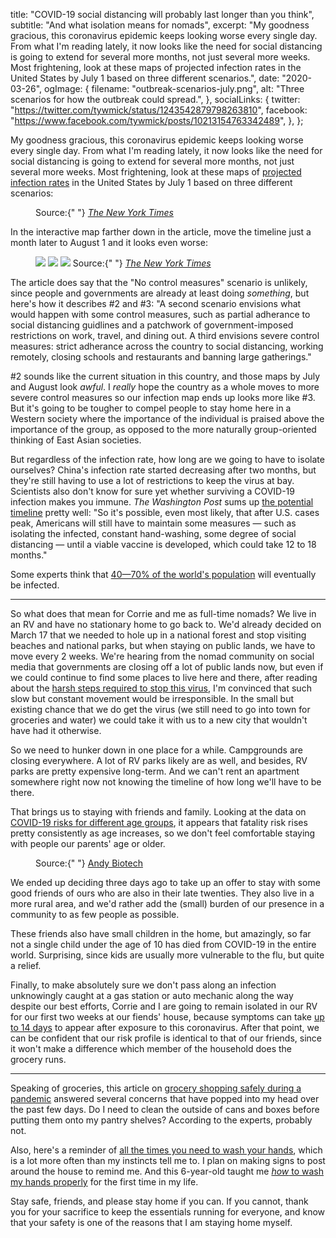   title: "COVID-19 social distancing will probably last longer than you think",
  subtitle: "And what isolation means for nomads",
  excerpt:
    "My goodness gracious, this coronavirus epidemic keeps looking worse every single day. From what I'm reading lately, it now looks like the need for social distancing is going to extend for several more months, not just several more weeks. Most frightening, look at these maps of projected infection rates in the United States by July 1 based on three different scenarios.",
  date: "2020-03-26",
  ogImage: {
    filename: "outbreak-scenarios-july.png",
    alt: "Three scenarios for how the outbreak could spread.",
  },
  socialLinks: {
    twitter: "https://twitter.com/tywmick/status/1243542879798263810",
    facebook: "https://www.facebook.com/tywmick/posts/10213154763342489",
  },
};

<!--
Explicit wrapper export shouldn't be necessary, but when using MDX files as
Next.js pages, the [wrapper component](https://mdxjs.com/getting-started#using-the-wrapper)
doesn't receive [`layoutProps`](https://mdxjs.com/advanced/components#layout-props)
as it should. Perhaps this will be fixed in future versions of MDX and/or
@next/mdx?
-->



My goodness gracious, this coronavirus epidemic keeps looking worse every single
day. From what I'm reading lately, it now looks like the need for social
distancing is going to extend for several more months, not just several more
weeks. Most frightening, look at these maps of
[projected infection rates](https://www.nytimes.com/interactive/2020/03/20/us/coronavirus-model-us-outbreak.html)
in the United States by July 1 based on three different scenarios:

<Figure className="full-width-padded mt-2 mb-4">
  <FigureImage
    src="/images/outbreak-scenarios-july.png"
    dimensions={{ width: 3204, height: 894 }}
    className="d-block mx-auto"
  />
  <FigureCaption className="sans-serif text-center">
    Source:{" "}
    <a
      href="https://www.nytimes.com/interactive/2020/03/20/us/coronavirus-model-us-outbreak.html"
      title="Coronavirus Could Overwhelm U.S. Without Urgent Action, Estimates Say"
      className="text-secondary"
    >
      <cite>The New York Times</cite>
    </a>
  </FigureCaption>
</Figure>

In the interactive map farther down in the article, move the timeline just a
month later to August 1 and it looks even worse:

<Figure className="full-width-padded mt-2 mb-4">
  <Row className="figure-img">
    <Col>
      <Image
        src="/images/outbreak-scenario-1-august.png"
        dimensions={{ width: 2402, height: 1510 }}
      />
    </Col>
    <Col>
      <Image
        src="/images/outbreak-scenario-2-august.png"
        dimensions={{ width: 2402, height: 1510 }}
      />
    </Col>
    <Col>
      <Image
        src="/images/outbreak-scenario-3-august.png"
        dimensions={{ width: 2402, height: 1510 }}
      />
    </Col>
  </Row>
  <FigureCaption className="sans-serif text-center">
    Source:{" "}
    <a
      href="https://www.nytimes.com/interactive/2020/03/20/us/coronavirus-model-us-outbreak.html"
      title="Coronavirus Could Overwhelm U.S. Without Urgent Action, Estimates Say"
      className="text-secondary"
    >
      <cite>The New York Times</cite>
    </a>
  </FigureCaption>
</Figure>

The article does say that the "No control measures" scenario is unlikely, since
people and governments are already at least doing _something_, but here's how it
describes #2 and #3: "A second scenario envisions what would happen with some
control measures, such as partial adherance to social distancing guidlines and a
patchwork of government-imposed restrictions on work, travel, and dining out. A
third envisions severe control measures: strict adherance across the country to
social distancing, working remotely, closing schools and restaurants and banning
large gatherings."

#2 sounds like the current situation in this country, and those maps by July and
August look _awful_. I _really_ hope the country as a whole moves to more severe
control measures so our infection map ends up looks more like #3. But it's going
to be tougher to compel people to stay home here in a Western society where the
importance of the individual is praised above the importance of the group, as
opposed to the more naturally group-oriented thinking of East Asian societies.

But regardless of the infection rate, how long are we going to have to isolate
ourselves? China's infection rate started decreasing after two months, but
they're still having to use a lot of restrictions to keep the virus at bay.
Scientists also don't know for sure yet whether surviving a COVID-19 infection
makes you immune. <cite>The Washington Post</cite> sums up
[the potential timeline](https://www.washingtonpost.com/health/2020/03/16/social-distancing-coronavirus/)
pretty well: "So it's possible, even most likely, that after U.S. cases peak,
Americans will still have to maintain some measures — such as isolating the
infected, constant hand-washing, some degree of social distancing — until a
viable vaccine is developed, which could take 12 to 18 months."

Some experts think that
[40—70% of the world's population](https://www.cbsnews.com/news/coronavirus-infection-outbreak-worldwide-virus-expert-warning-today-2020-03-02/)
will eventually be infected.

---

So what does that mean for Corrie and me as full-time nomads? We live in an RV
and have no stationary home to go back to. We'd already decided on March 17 that
we needed to hole up in a national forest and stop visiting beaches and national
parks, but when staying on public lands, we have to move every 2 weeks. We're
hearing from the nomad community on social media that governments are closing
off a lot of public lands now, but even if we could continue to find some places
to live here and there, after reading about the
[harsh steps required to stop this virus](https://www.nytimes.com/2020/03/22/health/coronavirus-restrictions-us.html),
I'm convinced that such slow but constant movement would be irresponsible. In
the small but existing chance that we do get the virus (we still need to go into
town for groceries and water) we could take it with us to a new city that
wouldn't have had it otherwise.

So we need to hunker down in one place for a while. Campgrounds are closing
everywhere. A lot of RV parks likely are as well, and besides, RV parks are
pretty expensive long-term. And we can't rent an apartment somewhere right now
not knowing the timeline of how long we'll have to be there.

That brings us to staying with friends and family. Looking at the data on
[COVID-19 risks for different age groups](https://www.vox.com/2020/3/23/21190033/coronavirus-covid-19-deaths-by-age),
it appears that fatality risk rises pretty consistently as age increases, so we
don't feel comfortable staying with people our parents' age or older.

<Figure className="full-width-padded mt-2 mb-4">
  <FigureImage
    src={"https://pbs.twimg.com/media/ETuMzdBWAAgzf-T?format=jpg&name=medium"}
    dimensions={{ width: 1118, height: 732 }}
    className="d-block mx-auto"
    rounded
    border
  />
  <FigureCaption className="sans-serif text-center">
    Source:{" "}
    <a
      href="https://twitter.com/AndyBiotech/status/1241741127205572609"
      title="Andy Biotech on Twitter"
      className="text-secondary"
    >
      Andy Biotech
    </a>
  </FigureCaption>
</Figure>

We ended up deciding three days ago to take up an offer to stay with some good
friends of ours who are also in their late twenties. They also live in a more
rural area, and we'd rather add the (small) burden of our presence in a
community to as few people as possible.

These friends also have small children in the home, but amazingly, so far not a
single child under the age of 10 has died from COVID-19 in the entire world.
Surprising, since kids are usually more vulnerable to the flu, but quite a
relief.

Finally, to make absolutely sure we don't pass along an infection unknowingly
caught at a gas station or auto mechanic along the way despite our best efforts,
Corrie and I are going to remain isolated in our RV for our first two weeks at
our fiends' house, because symptoms can take
[up to 14 days](https://www.cdc.gov/coronavirus/2019-ncov/symptoms-testing/symptoms.html)
to appear after exposure to this coronavirus. After that point, we can be
confident that our risk profile is identical to that of our friends, since it
won't make a difference which member of the household does the grocery runs.

---

Speaking of groceries, this article on
[grocery shopping safely during a pandemic](https://slate.com/human-interest/2020/03/coronavirus-grocery-shopping-best-practices-explained.html)
answered several concerns that have popped into my head over the past few days.
Do I need to clean the outside of cans and boxes before putting them onto my
pantry shelves? According to the experts, probably not.

Also, here's a reminder of
[all the times you need to wash your hands](https://www.unicef.org/coronavirus/everything-you-need-know-about-washing-your-hands-protect-against-coronavirus-covid-19),
which is a lot more often than my instincts tell me to. I plan on making signs
to post around the house to remind me. And this 6-year-old taught me
[_how_ to wash my hands properly](https://www.instagram.com/tv/B9p5SQNF4cl/?igshid=ru10e9kt8ubi)
for the first time in my life.

Stay safe, friends, and please stay home if you can. If you cannot, thank you
for your sacrifice to keep the essentials running for everyone, and know that
your safety is one of the reasons that I am staying home myself.
